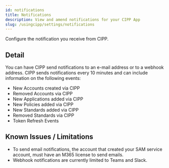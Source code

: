 ```yaml
---
id: notifications
title: Notifications
description: View and amend notifications for your CIPP App
slug: /usingcipp/settings/notifications
---
```


Configure the notification you receive from CIPP.

## Detail

You can have CIPP send notifications to an e-mail address or to a webhook address. CIPP sends notifications every 10 minutes and can include information on the following events:

- New Accounts created via CIPP
- Removed Accounts via CIPP
- New Applications added via CIPP
- New Policies added via CIPP
- New Standards added via CIPP
- Removed Standards via CIPP
- Token Refresh Events

## Known Issues / Limitations

- To send email notifications, the account that created your SAM service account, must have an M365 license to send emails.
- Webhook notifications are currently limited to Teams and Slack.
